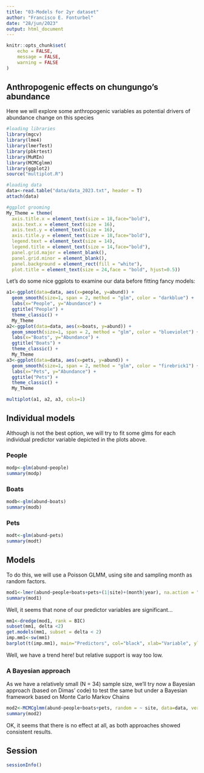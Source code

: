 ```yaml
---
title: "03-Models for 2yr dataset"
author: "Francisco E. Fonturbel"
date: "28/jun/2023"
output: html_document
---
```


```r
knitr::opts_chunk$set(
	echo = FALSE,
	message = FALSE,
	warning = FALSE
)
```

## Anthropogenic effects on chungungo's abundance

Here we will explore some anthropogenic variables as potential drivers of abundance change on this species

```r
#loading libraries
library(mgcv)
library(lme4)
library(lmerTest)
library(pbkrtest)
library(MuMIn)
library(MCMCglmm)
library(ggplot2)
source("multiplot.R")

#loading data
data<-read.table("data/data_2023.txt", header = T)
attach(data)

#ggplot grooming
My_Theme = theme(
  axis.title.x = element_text(size = 18,face="bold"),
  axis.text.x = element_text(size = 16),
  axis.text.y = element_text(size = 16),
  axis.title.y = element_text(size = 18,face="bold"),
  legend.text = element_text(size = 14),
  legend.title = element_text(size = 14,face="bold"),
  panel.grid.major = element_blank(),
  panel.grid.minor = element_blank(),
  panel.background = element_rect(fill = "white"),
  plot.title = element_text(size = 24,face = "bold", hjust=0.5))
```

Let's do some nice ggplots to examine our data before fitting fancy models:

```r
a1<-ggplot(data=data, aes(x=people, y=abund)) +
  geom_smooth(size=1, span = 2, method = "glm", color = "darkblue") +
  labs(x="People", y="Abundance") +
  ggtitle("People") +
  theme_classic() +
  My_Theme
a2<-ggplot(data=data, aes(x=boats, y=abund)) +
  geom_smooth(size=1, span = 2, method = "glm", color = "blueviolet") +
  labs(x="Boats", y="Abundance") +
  ggtitle("Boats") +
  theme_classic() +
  My_Theme
a3<-ggplot(data=data, aes(x=pets, y=abund)) +
  geom_smooth(size=1, span = 2, method = "glm", color = "firebrick1") +
  labs(x="Pets", y="Abundance") +
  ggtitle("Pets") +
  theme_classic() +
  My_Theme

multiplot(a1, a2, a3, cols=1)
```


## Individual models

Although is not the best option, we will try to fit some glms for each individual predictor variable depicted in the plots above.

### People
```r
modp<-glm(abund~people)
summary(modp)
```

### Boats
```r
modb<-glm(abund~boats)
summary(modb)
```

### Pets
```r
modt<-glm(abund~pets)
summary(modt)
```


## Models

To do this, we will use a Poisson GLMM, using site and sampling month as random factors.

```r
mod1<-lmer(abund~people+boats+pets+(1|site)+(month|year), na.action = "na.fail")
summary(mod1)
```

Well, it seems that none of our predictor variables are significant... 

```r
mm1<-dredge(mod1, rank = BIC)
subset(mm1, delta <2)
get.models(mm1, subset = delta < 2)
imp.mm1<-sw(mm1)
barplot(t(imp.mm1), main="Predictors", col="black", xlab="Variable", ylab="Relative support")
```

Well, we have a trend here! but relative support is way too low.


### A Bayesian approach

As we have a relatively small (N = 34) sample size, we'll try now a Bayesian approach (based on Dimas' code) to test the same but under a Bayesian framework based on Monte Carlo Markov Chains

```r
mod2<-MCMCglmm(abund~people+boats+pets, random = ~ site, data=data, verbose = FALSE)
summary(mod2)
```

OK, it seems that there is no effect at all, as both approaches showed consistent results.

## Session

```r
sessionInfo()
```